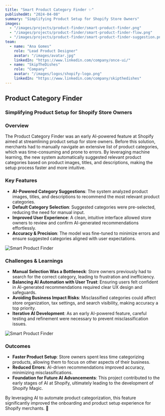 ```yaml
---
title: "Smart Product Category Finder ✨"
publishedAt: "2024-04-08"
summary: "Simplifying Product Setup for Shopify Store Owners"
images:
  - "/images/projects/product-finder/smart-product-finder.png"
  - "/images/projects/product-finder/smart-product-finder-flow.png"
  - "/images/projects/product-finder/smart-product-finder-suggestion.png"
team:
  - name: "Ana Gomes"
    role: "Lead Product Designer"
    avatar: "/images/avatar.jpg"
    linkedIn: "https://www.linkedin.com/company/once-ui/"
  - name: "SkipTheDishes"
    role: "Company"
    avatar: "/images/logos/shopify-logo.png"
    linkedIn: "https://www.linkedin.com/company/skipthedishes"
---
```


## **Product Category Finder**  
### **Simplifying Product Setup for Shopify Store Owners**  

### **Overview**  
The Product Category Finder was an early AI-powered feature at Shopify aimed at streamlining product setup for store owners. Before this solution, merchants had to manually navigate an extensive list of product categories, which was time-consuming and prone to errors. By leveraging machine learning, the new system automatically suggested relevant product categories based on product images, titles, and descriptions, making the setup process faster and more intuitive.  

### **Key Features**  
- **AI-Powered Category Suggestions**: The system analyzed product images, titles, and descriptions to recommend the most relevant product categories.  
- **Default Category Selection**: Suggested categories were pre-selected, reducing the need for manual input.  
- **Improved User Experience**: A clean, intuitive interface allowed store owners to review and confirm AI-generated recommendations effortlessly.  
- **Accuracy & Precision**: The model was fine-tuned to minimize errors and ensure suggested categories aligned with user expectations.  

![Smart Product Finder](/images/projects/product-finder/smart-product-finder-flow.png)

### **Challenges & Learnings**  
- **Manual Selection Was a Bottleneck**: Store owners previously had to search for the correct category, leading to frustration and inefficiency.  
- **Balancing AI Automation with User Trust**: Ensuring users felt confident in AI-generated recommendations required clear UX design and safeguards.  
- **Avoiding Business Impact Risks**: Misclassified categories could affect store organization, tax settings, and search visibility, making accuracy a top priority.  
- **Iterative AI Development**: As an early AI-powered feature, careful testing and refinement were necessary to prevent misclassification issues. 

![Smart Product Finder](/images/projects/product-finder/smart-product-finder-suggestion.png)

### **Outcomes**  
- **Faster Product Setup**: Store owners spent less time categorizing products, allowing them to focus on other aspects of their business.  
- **Reduced Errors**: AI-driven recommendations improved accuracy, minimizing misclassifications.  
- **Foundation for Future AI Advancements**: This project contributed to the early stages of AI at Shopify, ultimately leading to the development of Shopify Magic.  

By leveraging AI to automate product categorization, this feature significantly improved the onboarding and product setup experience for Shopify merchants. 🚀  
